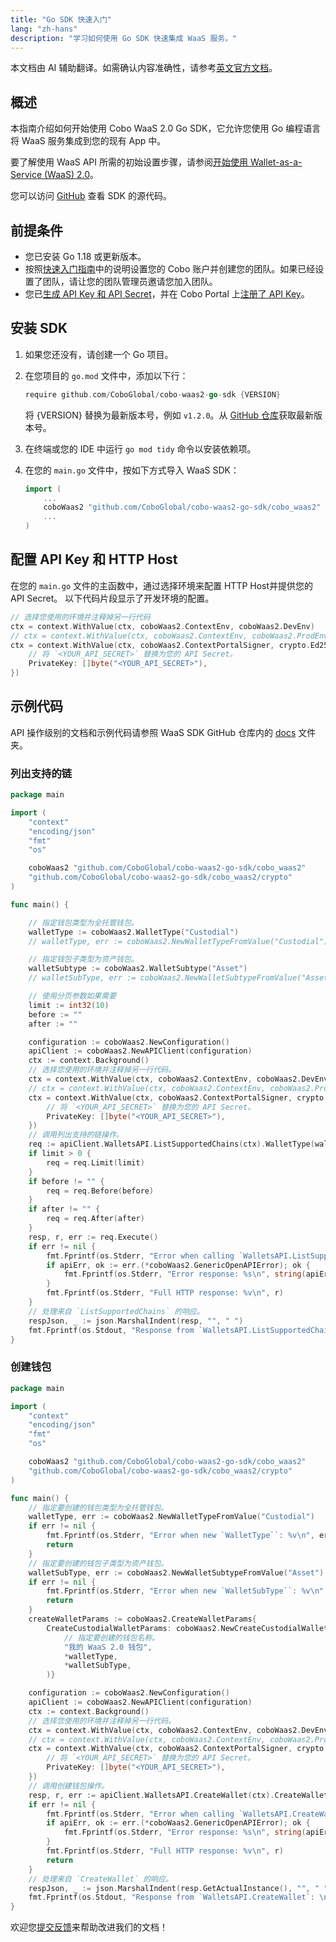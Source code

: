 ```yaml
---
title: "Go SDK 快速入门"
lang: "zh-hans"
description: "学习如何使用 Go SDK 快速集成 WaaS 服务。"
---
```

<Note>本文档由 AI 辅助翻译。如需确认内容准确性，请参考[英文官方文档](https://www.cobo.com/developers/v2/guides/overview/introduction)。</Note>

## 概述

本指南介绍如何开始使用 Cobo WaaS 2.0 Go SDK，它允许您使用 Go 编程语言将 WaaS 服务集成到您的现有 App 中。

要了解使用 WaaS API 所需的初始设置步骤，请参阅[开始使用 Wallet-as-a-Service (WaaS) 2.0](/v2_cn/guides/get-started/get-started-with-waas)。

您可以访问 [GitHub](https://github.com/CoboGlobal/cobo-waas2-go-sdk/) 查看 SDK 的源代码。

## 前提条件

- 您已安装 Go 1.18 或更新版本。
- 按照[快速入门指南](https://manuals.cobo.com/en/portal/quick-start-guide)中的说明设置您的 Cobo 账户并创建您的团队。如果已经设置了团队，请让您的团队管理员邀请您加入团队。
- 您已[生成 API Key 和 API Secret](/v2_cn/guides/overview/cobo-auth#generate-an-api-key-and-an-api-secret)，并在 Cobo Portal 上[注册了 API Key](https://manuals.cobo.com/en/portal/developer-console/create-api-key)。

## 安装 SDK

1. 如果您还没有，请创建一个 Go 项目。
2. 在您项目的 `go.mod` 文件中，添加以下行：

    ```go
    require github.com/CoboGlobal/cobo-waas2-go-sdk {VERSION}
    ```

    <Note>将 \{VERSION\} 替换为最新版本号，例如 `v1.2.0`。从 [GitHub 仓库](https://github.com/CoboGlobal/cobo-waas2-go-sdk/tags)获取最新版本号。</Note>

3. 在终端或您的 IDE 中运行 `go mod tidy` 命令以安装依赖项。
4. 在您的 `main.go` 文件中，按如下方式导入 WaaS SDK：

    ```go
    import (
        ...
        coboWaas2 "github.com/CoboGlobal/cobo-waas2-go-sdk/cobo_waas2"
        ...
    )
    ```

## 配置 API Key 和 HTTP Host

在您的 `main.go` 文件的主函数中，通过选择环境来配置 HTTP Host并提供您的 API Secret。
以下代码片段显示了开发环境的配置。

```go
// 选择您使用的环境并注释掉另一行代码
ctx = context.WithValue(ctx, coboWaas2.ContextEnv, coboWaas2.DevEnv)
// ctx = context.WithValue(ctx, coboWaas2.ContextEnv, coboWaas2.ProdEnv)
ctx = context.WithValue(ctx, coboWaas2.ContextPortalSigner, crypto.Ed25519Signer{
    // 将 `<YOUR_API_SECRET>` 替换为您的 API Secret。
    PrivateKey: []byte("<YOUR_API_SECRET>"),
})
```

## 示例代码

API 操作级别的文档和示例代码请参照 WaaS SDK GitHub 仓库内的 [docs](https://github.com/CoboGlobal/cobo-waas2-go-api/tree/master/docs) 文件夹。

### 列出支持的链

```go
package main

import (
	"context"
	"encoding/json"
	"fmt"
	"os"

	coboWaas2 "github.com/CoboGlobal/cobo-waas2-go-sdk/cobo_waas2"
	"github.com/CoboGlobal/cobo-waas2-go-sdk/cobo_waas2/crypto"
)

func main() {

	// 指定钱包类型为全托管钱包。
	walletType := coboWaas2.WalletType("Custodial")
	// walletType, err := coboWaas2.NewWalletTypeFromValue("Custodial")

	// 指定钱包子类型为资产钱包。
	walletSubtype := coboWaas2.WalletSubtype("Asset")
	// walletSubType, err := coboWaas2.NewWalletSubtypeFromValue("Asset")

	// 使用分页参数如果需要
	limit := int32(10)
	before := ""
	after := ""

	configuration := coboWaas2.NewConfiguration()
	apiClient := coboWaas2.NewAPIClient(configuration)
	ctx := context.Background()
	// 选择您使用的环境并注释掉另一行代码。
	ctx = context.WithValue(ctx, coboWaas2.ContextEnv, coboWaas2.DevEnv)
	// ctx = context.WithValue(ctx, coboWaas2.ContextEnv, coboWaas2.ProdEnv)
	ctx = context.WithValue(ctx, coboWaas2.ContextPortalSigner, crypto.Ed25519Signer{
		// 将 `<YOUR_API_SECRET>` 替换为您的 API Secret。
		PrivateKey: []byte("<YOUR_API_SECRET>"),
	})
	// 调用列出支持的链操作。
	req := apiClient.WalletsAPI.ListSupportedChains(ctx).WalletType(walletType).WalletSubtype(walletSubtype)
	if limit > 0 {
		req = req.Limit(limit)
	}
	if before != "" {
		req = req.Before(before)
	}
	if after != "" {
		req = req.After(after)
	}
	resp, r, err := req.Execute()
	if err != nil {
		fmt.Fprintf(os.Stderr, "Error when calling `WalletsAPI.ListSupportedChains``: %v\n", err)
		if apiErr, ok := err.(*coboWaas2.GenericOpenAPIError); ok {
			fmt.Fprintf(os.Stderr, "Error response: %s\n", string(apiErr.Body()))
		}
		fmt.Fprintf(os.Stderr, "Full HTTP response: %v\n", r)
	}
	// 处理来自 `ListSupportedChains` 的响应。
	respJson, _ := json.MarshalIndent(resp, "", " ")
	fmt.Fprintf(os.Stdout, "Response from `WalletsAPI.ListSupportedChains`: \n%s", string(respJson))
}
```

### 创建钱包

```go
package main

import (
	"context"
	"encoding/json"
	"fmt"
	"os"

	coboWaas2 "github.com/CoboGlobal/cobo-waas2-go-sdk/cobo_waas2"
	"github.com/CoboGlobal/cobo-waas2-go-sdk/cobo_waas2/crypto"
)

func main() {
	// 指定要创建的钱包类型为全托管钱包。
	walletType, err := coboWaas2.NewWalletTypeFromValue("Custodial")
	if err != nil {
		fmt.Fprintf(os.Stderr, "Error when new `WalletType``: %v\n", err)
		return
	}
	// 指定要创建的钱包子类型为资产钱包。
	walletSubType, err := coboWaas2.NewWalletSubtypeFromValue("Asset")
	if err != nil {
		fmt.Fprintf(os.Stderr, "Error when new `WalletSubType``: %v\n", err)
		return
	}
	createWalletParams := coboWaas2.CreateWalletParams{
		CreateCustodialWalletParams: coboWaas2.NewCreateCustodialWalletParams(
			// 指定要创建的钱包名称。
			"我的 WaaS 2.0 钱包",
			*walletType,
			*walletSubType,
		)} 

	configuration := coboWaas2.NewConfiguration()
	apiClient := coboWaas2.NewAPIClient(configuration)
	ctx := context.Background()
	// 选择您使用的环境并注释掉另一行代码。
	ctx = context.WithValue(ctx, coboWaas2.ContextEnv, coboWaas2.DevEnv)
	// ctx = context.WithValue(ctx, coboWaas2.ContextEnv, coboWaas2.ProdEnv)
	ctx = context.WithValue(ctx, coboWaas2.ContextPortalSigner, crypto.Ed25519Signer{
		// 将 `<YOUR_API_SECRET>` 替换为您的 API Secret。
		PrivateKey: []byte("<YOUR_API_SECRET>"),
	})
	// 调用创建钱包操作。
	resp, r, err := apiClient.WalletsAPI.CreateWallet(ctx).CreateWalletParams(createWalletParams).Execute()
	if err != nil {
		fmt.Fprintf(os.Stderr, "Error when calling `WalletsAPI.CreateWallet``: %v\n", err)
		if apiErr, ok := err.(*coboWaas2.GenericOpenAPIError); ok {
			fmt.Fprintf(os.Stderr, "Error response: %s\n", string(apiErr.Body()))
		}
		fmt.Fprintf(os.Stderr, "Full HTTP response: %v\n", r)
		return
	}
	// 处理来自 `CreateWallet` 的响应。
	respJson, _ := json.MarshalIndent(resp.GetActualInstance(), "", " ")
	fmt.Fprintf(os.Stdout, "Response from `WalletsAPI.CreateWallet`: \n%s", string(respJson))
}
```

<Tip>欢迎您[提交反馈](https://forms.zohopublic.com/cobo/form/DocumentFeedbackForm/formperma/QvLOhxJv1_JMsJ-1dleZ8Itb_7rzN-LtgvsDdxosoVI)来帮助改进我们的文档！</Tip>